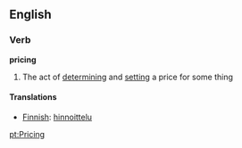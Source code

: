 ==English==

===Verb===
'''pricing'''
#The act of [[determine|determining]] and [[set]]ting a price for some thing

==== Translations ====
*[[Finnish]]: [[hinnoittelu]]

[[pt:Pricing]]